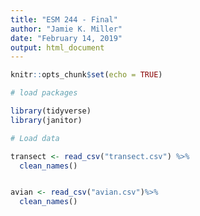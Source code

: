 ```yaml
---
title: "ESM 244 - Final"
author: "Jamie K. Miller"
date: "February 14, 2019"
output: html_document
---
```


```r
knitr::opts_chunk$set(echo = TRUE)
```

```r
# load packages

library(tidyverse)
library(janitor)

```

```r
# Load data

transect <- read_csv("transect.csv") %>% 
  clean_names()


avian <- read_csv("avian.csv")%>% 
  clean_names()


```

